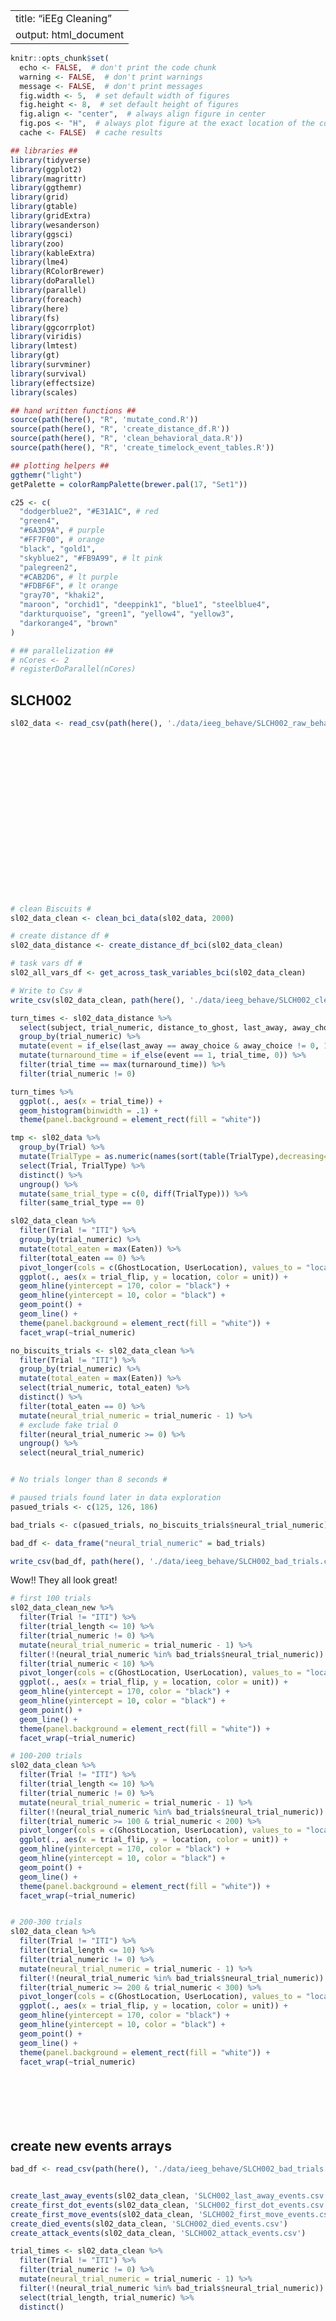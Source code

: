 
---
title: "iEEg Cleaning"
output: html_document
---



```r
knitr::opts_chunk$set(
  echo <- FALSE,  # don't print the code chunk
  warning <- FALSE,  # don't print warnings
  message <- FALSE,  # don't print messages
  fig.width <- 5,  # set default width of figures
  fig.height <- 8,  # set default height of figures
  fig.align <- "center",  # always align figure in center
  fig.pos <- "H",  # always plot figure at the exact location of the code chunk
  cache <- FALSE)  # cache results

## libraries ##
library(tidyverse)
library(ggplot2)
library(magrittr)
library(ggthemr)
library(grid)
library(gtable)
library(gridExtra)
library(wesanderson)
library(ggsci)
library(zoo)
library(kableExtra)
library(lme4)
library(RColorBrewer)
library(doParallel)
library(parallel)
library(foreach)
library(here)
library(fs)
library(ggcorrplot)
library(viridis)
library(lmtest)
library(gt)
library(survminer)
library(survival)
library(effectsize)
library(scales)

## hand written functions ##
source(path(here(), "R", 'mutate_cond.R'))
source(path(here(), "R", 'create_distance_df.R'))
source(path(here(), "R", 'clean_behavioral_data.R'))
source(path(here(), "R", 'create_timelock_event_tables.R'))

## plotting helpers ##
ggthemr("light")
getPalette = colorRampPalette(brewer.pal(17, "Set1"))

c25 <- c(
  "dodgerblue2", "#E31A1C", # red
  "green4",
  "#6A3D9A", # purple
  "#FF7F00", # orange
  "black", "gold1",
  "skyblue2", "#FB9A99", # lt pink
  "palegreen2",
  "#CAB2D6", # lt purple
  "#FDBF6F", # lt orange
  "gray70", "khaki2",
  "maroon", "orchid1", "deeppink1", "blue1", "steelblue4",
  "darkturquoise", "green1", "yellow4", "yellow3",
  "darkorange4", "brown"
)

# ## parallelization ##
# nCores <- 2
# registerDoParallel(nCores)

```




## SLCH002

```r

sl02_data <- read_csv(path(here(), './data/ieeg_behave/SLCH002_raw_behave.csv'), col_types = cols(X1 = col_double(),
                                                                                              Subject = col_character(),
                                                                                              Trial = col_character(),
                                                                                              Lives = col_double(),
                                                                                              Trial_on_off = col_double(),
                                                                                              TrialType = col_double(),
                                                                                              Time = col_double(),
                                                                                              GhostLocation = col_double(),
                                                                                              UserLocation = col_double(),
                                                                                              Direction = col_double(),
                                                                                              Biscuit1 = col_logical(),
                                                                                              Biscuit2 = col_logical(),
                                                                                              Biscuit3 = col_logical(),
                                                                                              Biscuit4 = col_logical(),
                                                                                              Biscuit5 = col_logical(),
                                                                                              Attack = col_logical(),
                                                                                              Chase = col_logical(),
                                                                                              Eaten = col_double(),
                                                                                              Score = col_double()))


```

```r

# clean Biscuits #
sl02_data_clean <- clean_bci_data(sl02_data, 2000)

# create distance df #
sl02_data_distance <- create_distance_df_bci(sl02_data_clean)

# task vars df #
sl02_all_vars_df <- get_across_task_variables_bci(sl02_data_clean)

# Write to Csv #
write_csv(sl02_data_clean, path(here(), './data/ieeg_behave/SLCH002_cleaned_behave_data.csv'))

```

```r

turn_times <- sl02_data_distance %>%
  select(subject, trial_numeric, distance_to_ghost, last_away, away_choice, trial_time, TrialType, points_remaining) %>%
  group_by(trial_numeric) %>%
  mutate(event = if_else(last_away == away_choice & away_choice != 0, 1, 0)) %>%
  mutate(turnaround_time = if_else(event == 1, trial_time, 0)) %>%
  filter(trial_time == max(turnaround_time)) %>%
  filter(trial_numeric != 0)

turn_times %>%
  ggplot(., aes(x = trial_time)) +
  geom_histogram(binwidth = .1) +
  theme(panel.background = element_rect(fill = "white"))

```


```r

tmp <- sl02_data %>%
  group_by(Trial) %>%
  mutate(TrialType = as.numeric(names(sort(table(TrialType),decreasing=TRUE))[1])) %>%
  select(Trial, TrialType) %>%
  distinct() %>%
  ungroup() %>%
  mutate(same_trial_type = c(0, diff(TrialType))) %>%
  filter(same_trial_type == 0)


```

```r


sl02_data_clean %>%
  filter(Trial != "ITI") %>%
  group_by(trial_numeric) %>%
  mutate(total_eaten = max(Eaten)) %>%
  filter(total_eaten == 0) %>%
  pivot_longer(cols = c(GhostLocation, UserLocation), values_to = "location", names_to = "unit") %>%
  ggplot(., aes(x = trial_flip, y = location, color = unit)) +
  geom_hline(yintercept = 170, color = "black") +
  geom_hline(yintercept = 10, color = "black") +
  geom_point() +
  geom_line() +
  theme(panel.background = element_rect(fill = "white")) +
  facet_wrap(~trial_numeric)

no_biscuits_trials <- sl02_data_clean %>%
  filter(Trial != "ITI") %>%
  group_by(trial_numeric) %>%
  mutate(total_eaten = max(Eaten)) %>%
  select(trial_numeric, total_eaten) %>%
  distinct() %>%
  filter(total_eaten == 0) %>%
  mutate(neural_trial_numeric = trial_numeric - 1) %>%
  # exclude fake trial 0 
  filter(neural_trial_numeric >= 0) %>%
  ungroup() %>%
  select(neural_trial_numeric)



```


```r

# No trials longer than 8 seconds #

```


```r

# paused trials found later in data exploration
pasued_trials <- c(125, 126, 186)

bad_trials <- c(pasued_trials, no_biscuits_trials$neural_trial_numeric)

bad_df <- data_frame("neural_trial_numeric" = bad_trials)

write_csv(bad_df, path(here(), './data/ieeg_behave/SLCH002_bad_trials.csv'))

```




Wow!! They all look great!

```r

# first 100 trials
sl02_data_clean_new %>%
  filter(Trial != "ITI") %>%
  filter(trial_length <= 10) %>%
  filter(trial_numeric != 0) %>%
  mutate(neural_trial_numeric = trial_numeric - 1) %>%
  filter(!(neural_trial_numeric %in% bad_trials$neural_trial_numeric)) %>%
  filter(trial_numeric < 10) %>%
  pivot_longer(cols = c(GhostLocation, UserLocation), values_to = "location", names_to = "unit") %>%
  ggplot(., aes(x = trial_flip, y = location, color = unit)) +
  geom_hline(yintercept = 170, color = "black") +
  geom_hline(yintercept = 10, color = "black") +
  geom_point() +
  geom_line() +
  theme(panel.background = element_rect(fill = "white")) +
  facet_wrap(~trial_numeric)

# 100-200 trials
sl02_data_clean %>%
  filter(Trial != "ITI") %>%
  filter(trial_length <= 10) %>%
  filter(trial_numeric != 0) %>%
  mutate(neural_trial_numeric = trial_numeric - 1) %>%
  filter(!(neural_trial_numeric %in% bad_trials$neural_trial_numeric)) %>%
  filter(trial_numeric >= 100 & trial_numeric < 200) %>%
  pivot_longer(cols = c(GhostLocation, UserLocation), values_to = "location", names_to = "unit") %>%
  ggplot(., aes(x = trial_flip, y = location, color = unit)) +
  geom_hline(yintercept = 170, color = "black") +
  geom_hline(yintercept = 10, color = "black") +
  geom_point() +
  geom_line() +
  theme(panel.background = element_rect(fill = "white")) +
  facet_wrap(~trial_numeric)


# 200-300 trials
sl02_data_clean %>%
  filter(Trial != "ITI") %>%
  filter(trial_length <= 10) %>%
  filter(trial_numeric != 0) %>%
  mutate(neural_trial_numeric = trial_numeric - 1) %>%
  filter(!(neural_trial_numeric %in% bad_trials$neural_trial_numeric)) %>%
  filter(trial_numeric >= 200 & trial_numeric < 300) %>%
  pivot_longer(cols = c(GhostLocation, UserLocation), values_to = "location", names_to = "unit") %>%
  ggplot(., aes(x = trial_flip, y = location, color = unit)) +
  geom_hline(yintercept = 170, color = "black") +
  geom_hline(yintercept = 10, color = "black") +
  geom_point() +
  geom_line() +
  theme(panel.background = element_rect(fill = "white")) +
  facet_wrap(~trial_numeric)





  
```


## create new events arrays

```r

bad_df <- read_csv(path(here(), './data/ieeg_behave/SLCH002_bad_trials.csv'))


create_last_away_events(sl02_data_clean, 'SLCH002_last_away_events.csv')
create_first_dot_events(sl02_data_clean, 'SLCH002_first_dot_events.csv')
create_first_move_events(sl02_data_clean, 'SLCH002_first_move_events.csv')
create_died_events(sl02_data_clean, 'SLCH002_died_events.csv')
create_attack_events(sl02_data_clean, 'SLCH002_attack_events.csv')

```

```r

trial_times <- sl02_data_clean %>%
  filter(Trial != "ITI") %>%
  filter(trial_numeric != 0) %>%
  mutate(neural_trial_numeric = trial_numeric - 1) %>%
  filter(!(neural_trial_numeric %in% bad_trials$neural_trial_numeric)) %>%
  select(trial_length, trial_numeric) %>%
  distinct()


```




